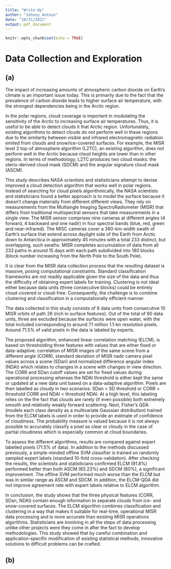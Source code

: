 ```yaml
---
title: "Write-Up"
author: "Johnny Antoun"
date: "10/31/2021"
output: pdf_document
---
```


```r
knitr::opts_chunk$set(echo = TRUE)
```


# Data Collection and Exploration
## (a)

The impact of increasing amounts of atmospheric carbon dioxide on Earth's climate is an important issue today. This is primarily due to the fact that the prevalence of carbon dioxide leads to higher surface air temperature, with the strongest dependencies being in the Arctic region. 

In the polar regions, cloud coverage is important in modulating the sensitivity of the Arctic to increasing surface air temperatures. Thus, it is useful to be able to detect clouds it that Arctic region. Unfortunately, existing algorithms to detect clouds do not perform well in these regions due to the similarity between visible and infrared electromagnetic radiation emited from clouds and snow/ice-covered surfaces. For example, the MISR level 2 top-of atmosphere algorithm (L2TC), an existing algorithm, does not perform well in the Arctic because cloud heights are lower than in other regions. In terms of methodology, L2TC produces two cloud masks: the sterio-derived cloud mask (SDCM) and the angular signature cloud mask (ASCM).

This study describes NASA scientists and statisticians attempt to devise improved a cloud detection algorithm that works well in polar regions. Instead of searching for cloud pixels algorithmically, the NASA scientists and statisticians found a better approach is to model the surface because it doesn't change materially from different different views. They rely on measurements from the Multiangle Imaging SpectroRadiometer (MISR) that differs from traditional multispectral sensors that take measurements in a single view. The MISR sensor comprises nine cameras at different angles (4 forward, 4 backward and one nadir) in four spectral bands (blue, red, green and near-infrared). The MISC cameras cover a 360-km-width swath of Earth's surface that extend across daylight side of the Earth from Arctic down to Antarctica in approximately 45 minutes with a total 233 distinct, but overlapping, such swaths. MISR completes accumulation of data from all 233 paths in around 15 days with each path subdivided into 180 blocks (block number increasing from the North Pole to the South Pole). 

It is clear from the MISR data collection process that the resulting dataset is massive, posing computational constraints. Standard classification frameworks are not readily applicable given the size of the data and thus the difficulty of obtaining expert labels for training. Clustering is not ideal either because data units (three consecutive blocks) could be entirely cloud-covered or cloud-free. Consequently, the challenge is to combine clustering and classification in a computationally efficient manner. 

The data collected in this study consists of 6 data units from consecutive 10 MISR orbits of path 26 (rich in surface features). Out of the total of 60 data units, three are excluded because the surfaces were open water, with the total included corresponding to around 7.1 million 1.1-kn resolution pixels. Around 71.5% of valid pixels in the data is labeled by experts. 

The proposed algorithm, enhanced linear correlation matching (ELCM), is based on thresholding three features with values that are either fixed or data-adaptive: correlation of MISR images of the same scene from a different angle (CORR), standard deviation of MISR nadir camera pixel values across a scene (SDan) and normalized difference angular index (NDAI) which relates to changes in a  scene with changes in view direction. The CORR and SDan cutoff values are set for fixed values during operational processing whereas the NDAI threshold is either kept the same or updated at a new data unit based on a data-adaptive algorithm. Pixels are then labelled as cloudy in two scenarios: SDan < SD threshold or CORR > threshold CORR and NDAI < threshold NDAI. At a high level, this labeling relies on the the fact that clouds are rarely (if even possible) both extremely smooth and relatively weakly forward scattering. Next, Fisher's QDA (models each class density as a multivariate Gaussian distribution) trained from the ELCM labels is used in order to provide an estimate of confidence of cloudiness. The probability measure is valued because it is not always possible to accurately classify a pixel as clear or cloudy in the case of partial cloudiness which is especially common at cloud boundaries.

To assess the different algorithms, results are compared against expert labelled pixels (71.5% of data). In addition to the methods discussed previously, a simple-minded offline SVM classifier is trained on randomly sampled expert labels (standard 10-fold cross-validation). After checking the results, the scientists and statisticians confirmed ELCM (91.8%) performed better than both ASCM (83.23%) and SDCM (80%), a significant improvement. The offline SVM performed much worse than the ELCM but was in similar range as ASCM and SDCM. In addition, the ELCM-QDA did not improve agreement rate with expert labels relative to ELCM algorithm.


In conclusion, the study shows that the three physical features (CORR, SDan, NDAI) contain enough information to separate clouds from ice- and snow-covered surfaces. The ELCM algorithm combines classification and clustering in a way that makes it suitable for real-time, operational MISR data processing and is more accurate than existing MISR operations algorithms. Statisticians are involving in all the steps of data processing unlike other projects were they come in after the fact to develop methodologies. This study showed that by careful combination and application-specific modification of existing statistical methods, innovative solutions to difficult problems can be crafted.


## (b)

\begin{figure}[H]
    \centering
    \begin{subfigure}[t]{0.3\textwidth}
        \centering
        \includegraphics[width=\linewidth]{graphs/01_labs_img1.png} 
        \caption{1} \label{fig:labs_img1}
    \end{subfigure}
    \hfill
    \begin{subfigure}[t]{0.3\textwidth}
        \centering
        \includegraphics[width=\linewidth]{graphs/01_labs_img2.png} 
        \caption{2} \label{fig:labs_img2}
    \end{subfigure}
    \begin{subfigure}[t]{0.3\textwidth}
        \centering
        \includegraphics[width=\linewidth]{graphs/01_labs_img3.png} 
        \caption{3} \label{fig:labs_img3}
    \end{subfigure}
    \caption{Maps}
    \label{fig:labs}
\end{figure}


